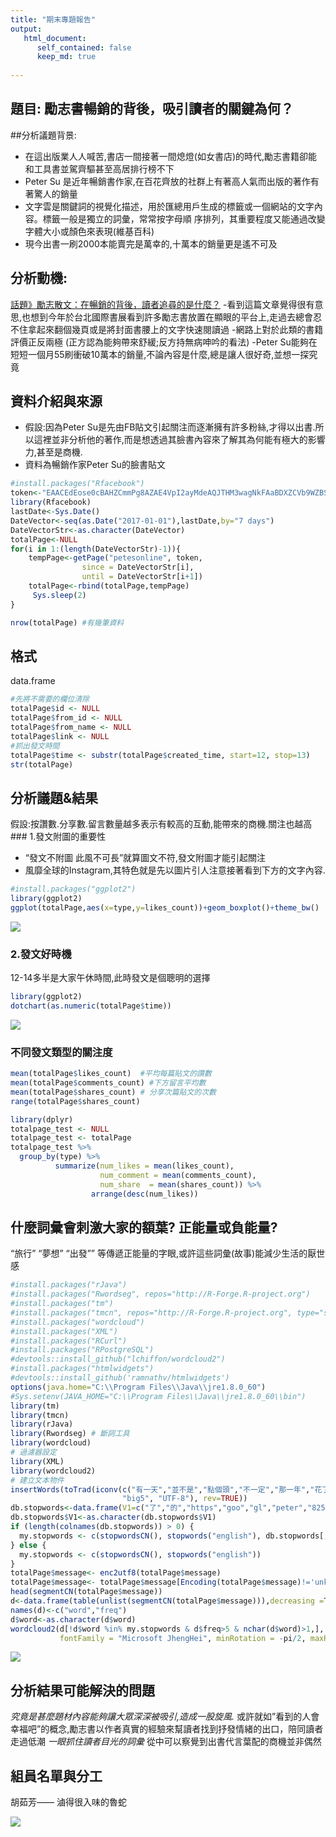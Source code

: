 ```yaml
---
title: "期末專題報告"
output:
   html_document:
      self_contained: false
      keep_md: true
       
---
```


## 題目: 勵志書暢銷的背後，吸引讀者的關鍵為何？

##分析議題背景:

- 在這出版業人人喊苦,書店一間接著一間熄燈(如女書店)的時代,勵志書籍卻能和工具書並駕齊驅甚至高居排行榜不下
- Peter Su 是近年暢銷書作家,在百花齊放的社群上有著高人氣而出版的著作有著驚人的銷量                          
- 文字雲是關鍵詞的視覺化描述，用於匯總用戶生成的標籤或一個網站的文字內容。標籤一般是獨立的詞彙，常常按字母順 序排列，其重要程度又能通過改變字體大小或顏色來表現(維基百科)
- 現今出書一刷2000本能賣完是萬幸的,十萬本的銷量更是遙不可及

## 分析動機:
[話題》勵志散文：在暢銷的背後，讀者追尋的是什麼？](http://www.openbook.org.tw/article/20170225-249) -看到這篇文章覺得很有意思,也想到今年於台北國際書展看到許多勵志書放置在顯眼的平台上,走過去總會忍不住拿起來翻個幾頁或是將封面書腰上的文字快速閱讀過 
-網路上對於此類的書籍評價正反兩極 (正方認為能夠帶來舒緩;反方持無病呻吟的看法) 
-Peter Su能夠在短短一個月55刷衝破10萬本的銷量,不論內容是什麼,總是讓人很好奇,並想一探究竟

## 資料介紹與來源

- 假設:因為Peter Su是先由FB貼文引起關注而逐漸擁有許多粉絲,才得以出書.所以這裡並非分析他的著作,而是想透過其臉書內容來了解其為何能有極大的影響力,甚至是商機.
- 資料為暢銷作家Peter Su的臉書貼文
```r
#install.packages("Rfacebook")  
token<-"EAACEdEose0cBAHZCmmPg8AZAE4VpI2ayMdeAQJTHM3wagNkFAaBDXZCVb9WZBSDAKwBZC3NlDPCiZCJYmYBaDhz9PlaKpqdJU4YEoZCwnJrtBSv8dJy3tiVqsfPM7UBF9Mltmw2s5kharJrtHefE94DJOzNne2QMMHUsx6YjJJf5tRov9lSvWEywmSuRUmj1lsZD" #access token 
library(Rfacebook) 
lastDate<-Sys.Date() 
DateVector<-seq(as.Date("2017-01-01"),lastDate,by="7 days")  
DateVectorStr<-as.character(DateVector)
totalPage<-NULL
for(i in 1:(length(DateVectorStr)-1)){
    tempPage<-getPage("petesonline", token,
                since = DateVectorStr[i],
                until = DateVectorStr[i+1])
    totalPage<-rbind(totalPage,tempPage)
     Sys.sleep(2)
}
```

```r
nrow(totalPage) #有幾筆資料
```

## 格式
data.frame 
```r
#先將不需要的欄位清除
totalPage$id <- NULL
totalPage$from_id <- NULL
totalPage$from_name <- NULL
totalPage$link <- NULL
#抓出發文時間
totalPage$time <- substr(totalPage$created_time, start=12, stop=13) 
str(totalPage)
```

## 分析議題&結果
假設:按讚數.分享數.留言數量越多表示有較高的互動,能帶來的商機.關注也越高
### 1.發文附圖的重要性

- "發文不附圖 此風不可長"就算圖文不符,發文附圖才能引起關注
- 風靡全球的Instagram,其特色就是先以圖片引人注意接著看到下方的文字內容.
```r
#install.packages("ggplot2")
library(ggplot2)
ggplot(totalPage,aes(x=type,y=likes_count))+geom_boxplot()+theme_bw() 
```
![](https://drive.google.com/open?id=0Bwv7NFD7P2fyWXVGaXJDSzJ2bzQ)

### 2.發文好時機
12-14多半是大家午休時間,此時發文是個聰明的選擇
```r
library(ggplot2)
dotchart(as.numeric(totalPage$time))
```
![](https://drive.google.com/open?id=0Bwv7NFD7P2fyZDhMMmJnVVZoUEE)

### 不同發文類型的關注度
```r
mean(totalPage$likes_count)  #平均每篇貼文的讚數
mean(totalPage$comments_count) #下方留言平均數
mean(totalPage$shares_count) # 分享次篇貼文的次數
range(totalPage$shares_count)

library(dplyr)
totalpage_test <- NULL
totalpage_test <- totalPage
totalpage_test %>% 
  group_by(type) %>%   
          summarize(num_likes = mean(likes_count),
                    num_comment = mean(comments_count),
                    num_share  = mean(shares_count)) %>%
                  arrange(desc(num_likes))
```


##  什麼詞彙會刺激大家的額葉? 正能量或負能量?
"旅行" "夢想" "出發"" 等傳遞正能量的字眼,或許這些詞彙(故事)能減少生活的厭世感
```r
#install.packages("rJava")
#install.packages("Rwordseg", repos="http://R-Forge.R-project.org")
#install.packages("tm")
#install.packages("tmcn", repos="http://R-Forge.R-project.org", type="source")
#install.packages("wordcloud")
#install.packages("XML")
#install.packages("RCurl")
#install.packages("RPostgreSQL")
#devtools::install_github("lchiffon/wordcloud2")
#install.packages("htmlwidgets")
#devtools::install_github('ramnathv/htmlwidgets')
options(java.home="C:\\Program Files\\Java\\jre1.8.0_60")
#Sys.setenv(JAVA_HOME="C:\\Program Files\\Java\\jre1.8.0_60\\bin")
library(tm)
library(tmcn)
library(rJava)
library(Rwordseg) # 斷詞工具
library(wordcloud)
# 過濾器設定
library(XML)
library(wordcloud2)
# 建立文本物件
insertWords(toTrad(iconv(c("有一天","並不是","點個頭","不一定","那一年","花了","不喜歡","一開始"),
                         "big5", "UTF-8"), rev=TRUE))
db.stopwords<-data.frame(V1=c("了","的","https","goo","gl","peter","825","30","要","那就","com","tw","00"))
db.stopwords$V1<-as.character(db.stopwords$V1)
if (length(colnames(db.stopwords)) > 0) {
  my.stopwords <- c(stopwordsCN(), stopwords("english"), db.stopwords[,1])
} else {
  my.stopwords <- c(stopwordsCN(), stopwords("english"))
}
totalPage$message<- enc2utf8(totalPage$message)
totalPage$message<- totalPage$message[Encoding(totalPage$message)!='unknown']
head(segmentCN(totalPage$message))
d<-data.frame(table(unlist(segmentCN(totalPage$message))),decreasing =T)
names(d)<-c("word","freq")
d$word<-as.character(d$word)
wordcloud2(d[!d$word %in% my.stopwords & d$freq>5 & nchar(d$word)>1,], 
           fontFamily = "Microsoft JhengHei", minRotation = -pi/2, maxRotation = -pi/2)
```
![](https://drive.google.com/open?id=0Bwv7NFD7P2fyUzZOSkVCWDJKaEU)

## 分析結果可能解決的問題 
*究竟是甚麼題材內容能夠讓大眾深深被吸引,造成一股旋風.
*或許就如"看到的人會幸福吧"的概念,勵志書以作者真實的經驗來幫讀者找到抒發情緒的出口，陪同讀者走過低潮
*一眼抓住讀者目光的詞彙
*從中可以察覺到出書代言葉配的商機並非偶然 

## 組員名單與分工
胡茹芳—— 滷得很入味的魯蛇

![](https://drive.google.com/open?id=0Bwv7NFD7P2fyUzZOSkVCWDJKaEU)